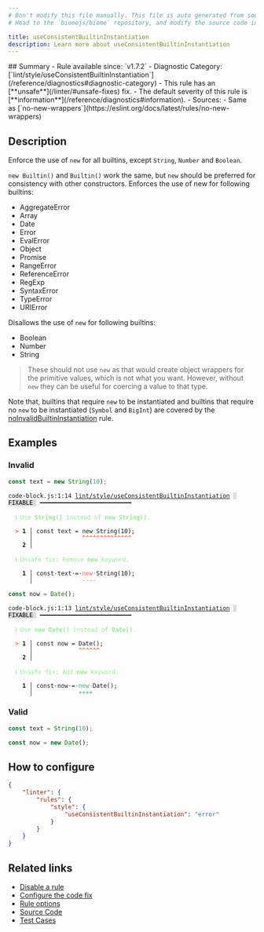 ```yaml
---
# Don't modify this file manually. This file is auto generated from source, and you will lose your changes next time the website is built.
# Head to the `biomejs/biome` repository, and modify the source code in there.

title: useConsistentBuiltinInstantiation
description: Learn more about useConsistentBuiltinInstantiation
---
```


<Tabs>
<TabItem label="JavaScript (and super languages)" icon="seti:javascript">
## Summary
- Rule available since: `v1.7.2`
- Diagnostic Category: [`lint/style/useConsistentBuiltinInstantiation`](/reference/diagnostics#diagnostic-category)
- This rule has an [**unsafe**](/linter/#unsafe-fixes) fix.
- The default severity of this rule is [**information**](/reference/diagnostics#information).
- Sources: 
  - Same as [`no-new-wrappers`](https://eslint.org/docs/latest/rules/no-new-wrappers)

## Description
Enforce the use of `new` for all builtins, except `String`, `Number` and `Boolean`.

`new Builtin()` and `Builtin()` work the same, but `new` should be preferred for consistency with other constructors.
Enforces the use of new for following builtins:

- AggregateError
- Array
- Date
- Error
- EvalError
- Object
- Promise
- RangeError
- ReferenceError
- RegExp
- SyntaxError
- TypeError
- URIError

Disallows the use of `new` for following builtins:

- Boolean
- Number
- String

>These should not use `new` as that would create object wrappers for the primitive values, which is not what you want.
However, without `new` they can be useful for coercing a value to that type.


Note that, builtins that require `new` to be instantiated and
builtins that require no `new` to be instantiated (`Symbol` and `BigInt`) are covered by the
[noInvalidBuiltinInstantiation](https://biomejs.dev/linter/rules/no-invalid-builtin-instantiation/) rule.

## Examples

### Invalid

```js
const text = new String(10);
```

<pre class="language-text"><code class="language-text">code-block.js:1:14 <a href="https://biomejs.dev/linter/rules/use-consistent-new-builtin">lint/style/useConsistentBuiltinInstantiation</a> <span style="color: #000; background-color: #ddd;"> FIXABLE </span> ━━━━━━━━━━━━━━━━━━━━━━━━━━<br /><br />  <strong><span style="color: lightgreen;">ℹ</span></strong> <span style="color: lightgreen;">Use </span><span style="color: lightgreen;"><strong>String()</strong></span><span style="color: lightgreen;"> instead of </span><span style="color: lightgreen;"><strong>new String()</strong></span><span style="color: lightgreen;">.</span><br />  <br />  <strong><span style="color: Tomato;">&gt;</span></strong> <strong>1 │ </strong>const text = new String(10);<br />   <strong>   │ </strong>             <strong><span style="color: Tomato;">^</span></strong><strong><span style="color: Tomato;">^</span></strong><strong><span style="color: Tomato;">^</span></strong><strong><span style="color: Tomato;">^</span></strong><strong><span style="color: Tomato;">^</span></strong><strong><span style="color: Tomato;">^</span></strong><strong><span style="color: Tomato;">^</span></strong><strong><span style="color: Tomato;">^</span></strong><strong><span style="color: Tomato;">^</span></strong><strong><span style="color: Tomato;">^</span></strong><strong><span style="color: Tomato;">^</span></strong><strong><span style="color: Tomato;">^</span></strong><strong><span style="color: Tomato;">^</span></strong><strong><span style="color: Tomato;">^</span></strong><br />    <strong>2 │ </strong><br />  <br />  <strong><span style="color: lightgreen;">ℹ</span></strong> <span style="color: lightgreen;">Unsafe fix</span><span style="color: lightgreen;">: </span><span style="color: lightgreen;">Remove </span><span style="color: lightgreen;"><strong>new</strong></span><span style="color: lightgreen;"> keyword.</span><br />  <br />  <strong>  1 │ </strong>const<span style="opacity: 0.8;">·</span>text<span style="opacity: 0.8;">·</span>=<span style="opacity: 0.8;">·</span><span style="color: Tomato;">n</span><span style="color: Tomato;">e</span><span style="color: Tomato;">w</span><span style="opacity: 0.8;"><span style="color: Tomato;">·</span></span>String(10);<br />  <strong>    │ </strong>             <span style="color: Tomato;">-</span><span style="color: Tomato;">-</span><span style="color: Tomato;">-</span><span style="color: Tomato;">-</span>           <br /></code></pre>

```js
const now = Date();
```

<pre class="language-text"><code class="language-text">code-block.js:1:13 <a href="https://biomejs.dev/linter/rules/use-consistent-new-builtin">lint/style/useConsistentBuiltinInstantiation</a> <span style="color: #000; background-color: #ddd;"> FIXABLE </span> ━━━━━━━━━━━━━━━━━━━━━━━━━━<br /><br />  <strong><span style="color: lightgreen;">ℹ</span></strong> <span style="color: lightgreen;">Use </span><span style="color: lightgreen;"><strong>new Date()</strong></span><span style="color: lightgreen;"> instead of </span><span style="color: lightgreen;"><strong>Date()</strong></span><span style="color: lightgreen;">.</span><br />  <br />  <strong><span style="color: Tomato;">&gt;</span></strong> <strong>1 │ </strong>const now = Date();<br />   <strong>   │ </strong>            <strong><span style="color: Tomato;">^</span></strong><strong><span style="color: Tomato;">^</span></strong><strong><span style="color: Tomato;">^</span></strong><strong><span style="color: Tomato;">^</span></strong><strong><span style="color: Tomato;">^</span></strong><strong><span style="color: Tomato;">^</span></strong><br />    <strong>2 │ </strong><br />  <br />  <strong><span style="color: lightgreen;">ℹ</span></strong> <span style="color: lightgreen;">Unsafe fix</span><span style="color: lightgreen;">: </span><span style="color: lightgreen;">Add </span><span style="color: lightgreen;"><strong>new</strong></span><span style="color: lightgreen;"> keyword.</span><br />  <br />  <strong>  1 │ </strong>const<span style="opacity: 0.8;">·</span>now<span style="opacity: 0.8;">·</span>=<span style="opacity: 0.8;">·</span><span style="color: MediumSeaGreen;">n</span><span style="color: MediumSeaGreen;">e</span><span style="color: MediumSeaGreen;">w</span><span style="opacity: 0.8;"><span style="color: MediumSeaGreen;">·</span></span>Date();<br />  <strong>    │ </strong>            <span style="color: MediumSeaGreen;">+</span><span style="color: MediumSeaGreen;">+</span><span style="color: MediumSeaGreen;">+</span><span style="color: MediumSeaGreen;">+</span>       <br /></code></pre>

### Valid

```js
const text = String(10);
```

```js
const now = new Date();
```

## How to configure
```json title="biome.json"
{
	"linter": {
		"rules": {
			"style": {
				"useConsistentBuiltinInstantiation": "error"
			}
		}
	}
}

```
## Related links

- [Disable a rule](/linter/#disable-a-rule)
- [Configure the code fix](/linter#configure-the-code-fix)
- [Rule options](/linter/#rule-options)
- [Source Code](https://github.com/biomejs/biome/blob/main/crates/biome_js_analyze/src/lint/style/use_consistent_builtin_instantiation.rs)
- [Test Cases](https://github.com/biomejs/biome/blob/main/crates/biome_js_analyze/tests/specs/style/useConsistentBuiltinInstantiation)

</TabItem>
</Tabs>

